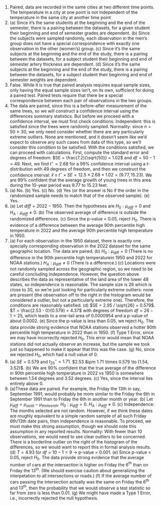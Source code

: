 1. Paired, data are recorded in the same cities at two different time points. The temperature in a city at one point is not independent of the temperature in the same city at another time point
\addtocounter{enumi}{1}

1. \(a) Since it's the same students at the beginning and the end of the semester, there is a pairing between the datasets, for a given student their beginning and end of semester grades are dependent. (b) Since the subjects were sampled randomly, each observation in the men's group does not have a special correspondence with exactly one observation in the other (women's) group. (c) Since it's the same subjects at the beginning and the end of the study, there is a pairing between the datasets, for a subject student their beginning and end of semester artery thickness are dependent. (d) Since it's the same subjects at the beginning and the end of the study, there is a pairing between the datasets, for a subject student their beginning and end of semester weights are dependent.
\addtocounter{enumi}{1}

1. False. While it is true that paired analysis requires equal sample sizes, only having the equal sample sizes isn't, on its own, sufficient for doing a paired test. Paired tests require that there be a special correspondence between each pair of observations in the two groups.
\addtocounter{enumi}{1}

1. The data are paired, since this is a before-after measurement of the same trees, so we will construct a confidence interval using the differences summary statistics. But before we proceed with a confidence interval, we must first check conditions: Independent: this is satisfied since the trees were randomly sampled. Normality: since $n = 50 \geq 30$, we only need consider whether there are any particularly extreme outliers. None are mentioned, and it doesn't seem like we'd expect to observe any such cases from data of this type, so we'll consider this condition to be satisfied. With the conditions satisfied, we can proceed with calculations. First, compute the standard error and degrees of freedom: $SE = \frac{7.2}{\sqrt{50}} = 1.02$ and $df = 50 - 1 = 49$. Next, we find $t^{\star} = 2.68$ for a 99% confidence interval using a $t$-distribution with 49 degrees of freedom, and then we construct the confidence interval: $\bar{x} \pm t^{\star} \times SE =  12.5 \pm 2.68 \times 1.02 = (9.77, 15.23)$. We are 99% confident that the average growth of young trees in this area during the 10-year period was 9.77 to 15.23 feet.
\addtocounter{enumi}{1}

1. \(a) No. (b) Yes. (c) No. (d) Yes (or the answer is No if the order in the randomized sample needs to match that of the observed sample). (e) Yes.
\addtocounter{enumi}{1}

1. \(a) Let $diff = 2022 - 1950$. Then the hypotheses are $H_0: \mu_{diff} = 0$ and $H_A: \mu_{diff} \ne 0$. (b) The observed average of difference is outside the randomized differences. (c) Since the p-value $<$ 0.05, reject $H_0$. There is evidence of a difference between the average 90th percentile high temperature in 2022 and the average 90th percentile high temperature in 1950.
\addtocounter{enumi}{1}

1. \(a) For each observation in the 1950 dataset, there is exactly one specially corresponding observation in the 2022 dataset for the same geographic location. The data are paired. (b) $H_0: \mu_{\text{diff}} = 0$ (There is no difference in the 90th percentile high temperaturein 1950 and 2022 for NOAA stations.) $H_A: \mu_{\text{diff}} \neq 0$ (There is a difference.) (c) Locations were not randomly sampled across the geographic region, so we need to be careful concluding independence. However, the question above describes the data as representative of the land area of the lower 48 states, so independence is reasonable. The sample size is 26 which is close to 30, so we're just looking for particularly extreme outliers: none are present (the observation off to the right in the histogram would be considered a outlier, but not a particularly extreme one). Therefore, the conditions are reasonably satisfied. (d) $SE =  2.95 / \sqrt{26} = 0.579$. $T = \frac{2.53 - 0}{0.579} = 4.37$ with degrees of freedom $df = 26 - 1 = 25$, which leads to a one-tail area of 0.0000954 and a p-value of about 0.0002. (e) Since the p-value is less than 0.05, we reject $H_0$. The data provide strong evidence that NOAA stations observed a hotter 90th percentile high temperature in 2022 than in 1950. (f) Type 1 Error, since we may have incorrectly rejected $H_0$. This error would mean that NOAA stations did not actually observe an increase, but the sample we took just so happened to make it appear that this was the case. (g) No, since we rejected $H_0$, which had a null value of 0.
\addtocounter{enumi}{1}

1. \(a) $SE = 0.579$ and $t^{\star}_{25} = 1.71$. $2.53 &\pm 1.71 \times 0.579 \to (1.54, 3.52)$. (b) We are 90% confident that the true average of the difference in 90th percentile high temperature in 2022 vs 1950 is somewhere between 1.54 degrees and 3.52 degrees. (c) Yes, since the interval lies entirely above 0.
\addtocounter{enumi}{1}

1. \(a)These data are paired. For example, the Friday the 13th in say, September 1991, would probably be more similar to the Friday the 6th in September 1991 than to Friday the 6th in another month or year. (b) Let $\mu_{\textit{diff}} = \mu_{sixth} - \mu_{thirteenth}$. $H_0: \mu_{\textit{diff}} = 0$. $H_A: \mu_{\textit{diff}} \ne 0$. (c) Independence: The months selected are not random. However, if we think these dates are roughly equivalent to a simple random sample of all such Friday 6th/13th date pairs, then independence is reasonable. To proceed, we must make this strong assumption, though we should note this assumption in any reported results. Normality: With fewer than 10 observations, we would need to see clear outliers to be concerned. There is a borderline outlier on the right of the histogram of the differences, so we would want to report this in formal analysis results. (d) $T = 4.93$ for $df = 10 - 1 = 9$ $\to$ p-value = 0.001. (e) Since p-value $<$ 0.05, reject $H_0$. The data provide strong evidence that the average number of cars at the intersection is higher on Friday the 6$^{\text{th}}$ than on Friday the 13$^{\text{th}}$. (We should exercise caution about generalizing the interpetation to all intersections or roads.) (f) If the average number of cars passing the intersection actually was the same on Friday the 6$^{\text{th}}$ and $13^{th}$, then the probability that we would observe a test statistic so far from zero is less than 0.01.\ (g) We might have made a Type 1 Error, i.e., incorrectly rejected the null hypothesis.
\addtocounter{enumi}{1}
